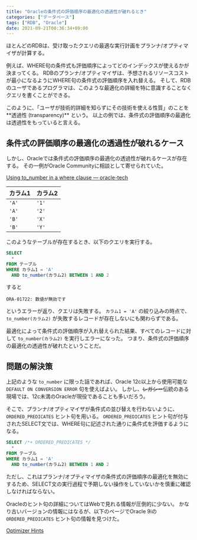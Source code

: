 ```yaml
---
title: "Oracleの条件式の評価順序の最適化の透過性が破れるとき"
categories: ["データベース"]
tags: ["RDB", "Oracle"]
date: 2021-09-21T00:36:34+09:00
---
```



ほとんどのRDBは、受け取ったクエリの最適な実行計画をプランナ/オプティマイザが計算する。

例えば、WHERE句の条件式も評価順序によってどのインデックスが使えるかが決まってくる。
RDBのプランナ/オプティマイザは、予想されるリソースコストが最小になるようにWHERE句の条件式の評価順序を入れ替える。
そして、RDBのユーザであるプログラマは、このような最適化の詳細を特に意識することなくクエリを書くことができる。

<Hint level="info">
  このように、「ユーザが技術的詳細を知らずにその技術を使える性質」のことを**透過性
  (transparency)** という。
  以上の例では、条件式の評価順序の最適化は透過性をもっていると言える。
</Hint>

## 条件式の評価順序の最適化の透過性が破れるケース

しかし、Oracleでは条件式の評価順序の最適化の透過性が破れるケースが存在する。
その一例がOracle Communityに相談として寄せられていた。

[Using to_number in a where clause — oracle-tech](https://community.oracle.com/tech/developers/discussion/1091802/using-to-number-in-a-where-clause)

| カラム1 | カラム2 |
| :------ | :------ |
| `'A'`   | `'1'`   |
| `'A'`   | `'2'`   |
| `'B'`   | `'X'`   |
| `'B'`   | `'Y'`   |

このようなテーブルが存在するとき、以下のクエリを実行する。

```sql
SELECT
  *
FROM テーブル
WHERE カラム1 = 'A'
  AND to_number(カラム2) BETWEEN 1 AND 2
```

すると

```
ORA-01722: 数値が無効です
```

というエラーが返り、クエリは失敗する。
`カラム1 = 'A'` の絞り込みの時点で、`to_number(カラム2)` が失敗するレコードが存在しないにも関わらずである。

最適化によって条件式の評価順序が入れ替えられた結果、すべてのレコードに対して `to_number(カラム2)` を実行しエラーになった。
つまり、条件式の評価順序の最適化の透過性が破れたということだ。

## 問題の解決策

上記のような `to_number` に限った話であれば、Oracle 12c以上から使用可能な `DEFAULT ON CONVERSION ERROR` 句を使えばよい。
しかし、~~レガシー~~伝統のある現場では、12c未満のOracleが現役であることも多いだろう。

そこで、プランナ/オプティマイザが条件式の並び替えを行わないように、`ORDERED_PREDICATES` ヒント句を用いる。
`ORDERED_PREDICATES` ヒント句が付与されたSELECT文では、WHERE句に記述された通りに条件式を評価するようになる。

```sql
SELECT /*+ ORDERED_PREDICATES */
  *
FROM テーブル
WHERE カラム1 = 'A'
  AND to_number(カラム2) BETWEEN 1 AND 2
```

ただし、これはプランナ/オプティマイザの条件式の評価順序の最適化を無効にするため、SELECT文の実行過程で予期しない操作をしていないかを慎重に確認しなければならない。

Oracleのヒント句の詳細についてはWebで見れる情報が圧倒的に少ない。
かなり古いバージョンの情報にはなるが、以下のページでOracle 9iの `ORDERED_PREDICATES` ヒント句の情報を見つけた。

[Optimizer Hints](https://docs.oracle.com/cd/A97630_01/server.920/a96533/hintsref.htm#13676)
